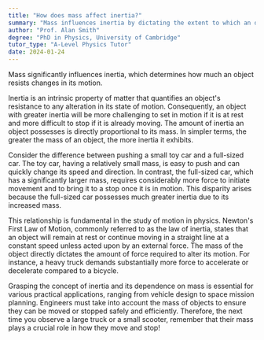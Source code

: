 ```yaml
---
title: "How does mass affect inertia?"
summary: "Mass influences inertia by dictating the extent to which an object resists alterations in its motion. Higher mass results in greater resistance to changes in movement."
author: "Prof. Alan Smith"
degree: "PhD in Physics, University of Cambridge"
tutor_type: "A-Level Physics Tutor"
date: 2024-01-24
---
```


Mass significantly influences inertia, which determines how much an object resists changes in its motion.

Inertia is an intrinsic property of matter that quantifies an object's resistance to any alteration in its state of motion. Consequently, an object with greater inertia will be more challenging to set in motion if it is at rest and more difficult to stop if it is already moving. The amount of inertia an object possesses is directly proportional to its mass. In simpler terms, the greater the mass of an object, the more inertia it exhibits.

Consider the difference between pushing a small toy car and a full-sized car. The toy car, having a relatively small mass, is easy to push and can quickly change its speed and direction. In contrast, the full-sized car, which has a significantly larger mass, requires considerably more force to initiate movement and to bring it to a stop once it is in motion. This disparity arises because the full-sized car possesses much greater inertia due to its increased mass.

This relationship is fundamental in the study of motion in physics. Newton's First Law of Motion, commonly referred to as the law of inertia, states that an object will remain at rest or continue moving in a straight line at a constant speed unless acted upon by an external force. The mass of the object directly dictates the amount of force required to alter its motion. For instance, a heavy truck demands substantially more force to accelerate or decelerate compared to a bicycle.

Grasping the concept of inertia and its dependence on mass is essential for various practical applications, ranging from vehicle design to space mission planning. Engineers must take into account the mass of objects to ensure they can be moved or stopped safely and efficiently. Therefore, the next time you observe a large truck or a small scooter, remember that their mass plays a crucial role in how they move and stop!
    